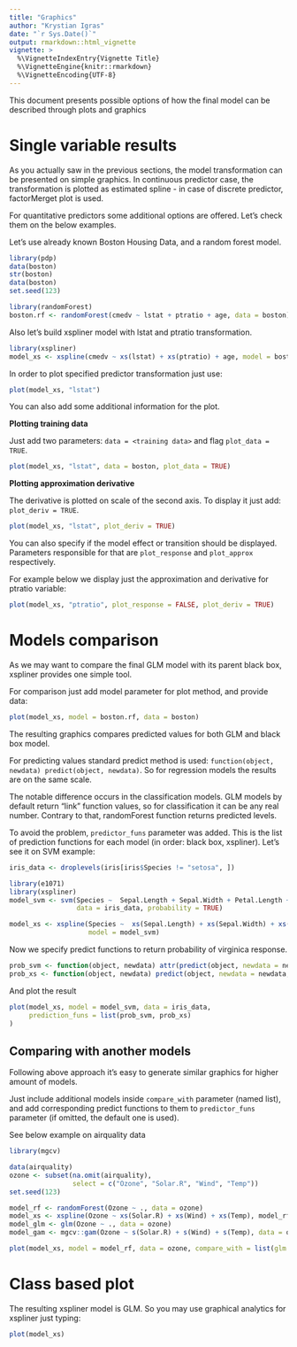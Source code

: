 ```yaml
---
title: "Graphics"
author: "Krystian Igras"
date: "`r Sys.Date()`"
output: rmarkdown::html_vignette
vignette: >
  %\VignetteIndexEntry{Vignette Title}
  %\VignetteEngine{knitr::rmarkdown}
  %\VignetteEncoding{UTF-8}
---
```


This document presents possible options of how the final model can be described through plots and graphics

# Single variable results

As you actually saw in the previous sections, the model transformation can be presented on simple graphics.
In continuous predictor case, the transformation is plotted as estimated spline - in case of discrete predictor, factorMerget plot is used.

For quantitative predictors some additional options are offered. Let's check them on the below examples.

Let's use already known Boston Housing Data, and a random forest model.
```r
library(pdp)
data(boston)
str(boston)
data(boston)
set.seed(123)

library(randomForest)
boston.rf <- randomForest(cmedv ~ lstat + ptratio + age, data = boston)
```

Also let's build xspliner model with lstat and ptratio transformation.
```r
library(xspliner)
model_xs <- xspline(cmedv ~ xs(lstat) + xs(ptratio) + age, model = boston.rf)
```

In order to plot specified predictor transformation just use:
```r
plot(model_xs, "lstat")
```

You can also add some additional information for the plot.

**Plotting training data**

Just add two parameters: `data = <training data>` and flag `plot_data = TRUE`.
```r
plot(model_xs, "lstat", data = boston, plot_data = TRUE)
```

**Plotting approximation derivative**

The derivative is plotted on scale of the second axis. To display it just add: `plot_deriv = TRUE`.
```r
plot(model_xs, "lstat", plot_deriv = TRUE)
```

You can also specify if the model effect or transition should be displayed. Parameters responsible for that are `plot_response` and `plot_approx` respectively.

For example below we display just the approximation and derivative for ptratio variable:
```r
plot(model_xs, "ptratio", plot_response = FALSE, plot_deriv = TRUE)
```

# Models comparison

As we may want to compare the final GLM model with its parent black box, xspliner provides one simple tool.

For comparison just add model parameter for plot method, and provide data:
```r
plot(model_xs, model = boston.rf, data = boston)
```

The resulting graphics compares predicted values for both GLM and black box model.

For predicting values standard predict method is used: `function(object, newdata) predict(object, newdata)`.
So for regression models the results are on the same scale.

The notable difference occurs in the classification models. GLM models by default return "link" function values, so for classification it can be any real number. Contrary to that, randomForest function returns predicted levels.

To avoid the problem, `predictor_funs` parameter was added. This is the list of prediction functions for each model (in order: black box, xspliner). Let's see it on SVM example:

```r
iris_data <- droplevels(iris[iris$Species != "setosa", ])

library(e1071) 
library(xspliner)
model_svm <- svm(Species ~  Sepal.Length + Sepal.Width + Petal.Length + Petal.Width, 
                 data = iris_data, probability = TRUE)

model_xs <- xspline(Species ~  xs(Sepal.Length) + xs(Sepal.Width) + xs(Petal.Length) + xs(Petal.Width),
                    model = model_svm)
```

Now we specify predict functions to return probability of virginica response.
```r
prob_svm <- function(object, newdata) attr(predict(object, newdata = newdata, probability = TRUE), "probabilities")[, 2]
prob_xs <- function(object, newdata) predict(object, newdata = newdata, type = "response")
```

And plot the result
```r
plot(model_xs, model = model_svm, data = iris_data,
     prediction_funs = list(prob_svm, prob_xs)
)  
```

## Comparing with another models

Following above approach it's easy to generate similar graphics for higher amount of models.

Just include additional models inside `compare_with` parameter (named list), and add corresponding predict functions to them to `predictor_funs` parameter (if omitted, the default one is used).

See below example on airquality data
```r
library(mgcv)

data(airquality)
ozone <- subset(na.omit(airquality),
                select = c("Ozone", "Solar.R", "Wind", "Temp"))
set.seed(123)

model_rf <- randomForest(Ozone ~ ., data = ozone)
model_xs <- xspline(Ozone ~ xs(Solar.R) + xs(Wind) + xs(Temp), model_rf, data = ozone)
model_glm <- glm(Ozone ~ ., data = ozone)
model_gam <- mgcv::gam(Ozone ~ s(Solar.R) + s(Wind) + s(Temp), data = ozone)

plot(model_xs, model = model_rf, data = ozone, compare_with = list(glm = model_glm, gam = model_gam))
```

# Class based plot

The resulting xspliner model is GLM. So you may use graphical analytics for xspliner just typing:
```r
plot(model_xs)
```

